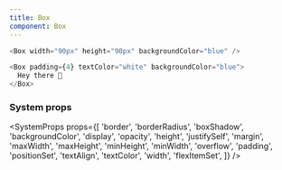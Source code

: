 ```yaml
---
title: Box
component: Box
---
```


```js live
<Box width="90px" height="90px" backgroundColor="blue" />
```

```js live
<Box padding={4} textColor="white" backgroundColor="blue">
  Hey there 👋
</Box>
```

### System props

<SystemProps
  props={[
    'border',
    'borderRadius',
    'boxShadow',
    'backgroundColor',
    'display',
    'opacity',
    'height',
    'justifySelf',
    'margin',
    'maxWidth',
    'maxHeight',
    'minHeight',
    'minWidth',
    'overflow',
    'padding',
    'positionSet',
    'textAlign',
    'textColor',
    'width',
    'flexItemSet',
  ]}
/>
